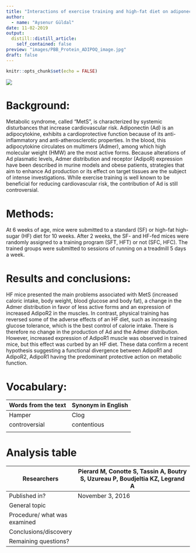 ```yaml
---
title: "Interactions of exercise training and high-fat diet on adiponectin forms and muscle receptors in mice"
author:
  - name: "Aysenur Güldal"
date: 11-02-2019
output:
  distill::distill_article:
    self_contained: false
preview: "images/PBB_Protein_ADIPOQ_image.jpg"
draft: false
---
```


```r
knitr::opts_chunk$set(echo = FALSE)
```


![](images/PBB_Protein_ADIPOQ_image.jpg)

# Background:

Metabolic syndrome, called "MetS",  is characterized by systemic disturbances that increase cardiovascular risk. Adiponectin (Ad) is an adipocytokine, exhibits a cardioprotective function because of its anti-inflammatory and anti-atherosclerotic properties. In the blood, this adipocytokine circulates on multimers (Admer), among which high molecular weight (HMW) are the most active forms. Because alterations of Ad plasmatic levels, Admer distribution and receptor (AdipoR) expression have been described in murine models and obese patients, strategies that aim to enhance Ad production or its effect on target tissues are the subject of intense investigations. While exercise training is well known to be beneficial for reducing cardiovascular risk, the contribution of Ad is still controversial. 

# Methods:

At 6 weeks of age, mice were submitted to a standard (SF) or high-fat high-sugar (HF) diet for 10 weeks. After 2 weeks, the SF- and HF-fed mices were randomly assigned to a training program (SFT, HFT) or not (SFC, HFC). The trained groups were submitted to sessions of running on a treadmill 5 days a week.

# Results and conclusions: 

HF mice presented the main problems associated with MetS (increased caloric intake, body weight, blood glucose and body fat), a change in the Admer distribution in favor of less active forms and an expression of increased AdipoR2 in the muscles. In contrast, physical training has reversed some of the adverse effects of an HF diet, such as increasing glucose tolerance, which is the best control of calorie intake. There is therefore no change in the production of Ad and the Admer distribution. However, increased expression of AdipoR1 muscle was observed in trained mice, but this effect was curbed by an HF diet. These data confirm a recent hypothesis suggesting a functional divergence between AdipoR1 and AdipoR2, AdipoR1 having the predominant protective action on metabolic function.

# Vocabulary: 

| Words from the text | Synonym in English |
| ------------------- | ------------------ |
| Hamper              | Clog               |
| controversial       | contentious        |
|                     |                    |

# Analysis table

| Researchers                  | Pierard M, Conotte S, Tassin A, Boutry S, Uzureau P, Boudjeltia KZ, Legrand A |
| ---------------------------- | ----------------------------------------------------------------------------- |
| Published in?                | November 3, 2016                                                              |
| General topic                |                                                                               |
| Procedure/ what was examined |                                                                               |
| Conclusions/discovery        |                                                                               |
| Remaining questions?         |                                                                               |

